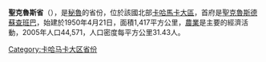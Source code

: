 '''聖克魯斯省'''（{{lang-es|Provincia de Santa Cruz}}），是[[秘魯|秘魯]]的省份，位於該國北部[[卡哈馬卡大區|卡哈馬卡大區]]，首府是[[聖克魯斯德蘇查班巴|聖克魯斯德蘇查班巴]]，始建於1950年4月21日，面積1,417平方公里，[[農業|農業]]是主要的經濟活動，2005年人口44,571，人口密度每平方公里31.43人。

{{coord|6.594484|S|78.846066|W|type:adm2nd_source:itwiki|display=title}}

{{秘魯省份|state=collapsed}}
{{秘鲁行政区划小作品}}
[[Category:卡哈马卡大区省份|Category:卡哈马卡大区省份]]